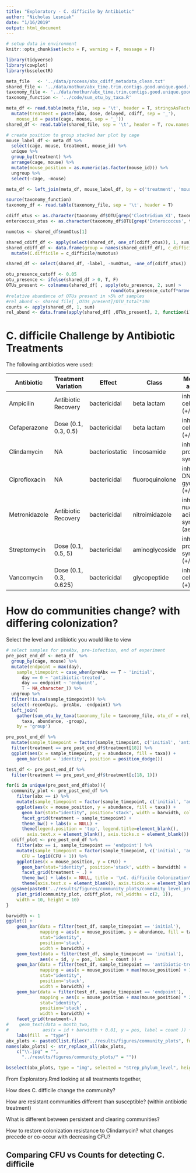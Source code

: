 ```yaml
---
title: "Exploratory - C. difficile by Antibiotic"
author: "Nicholas Lesniak"
date: "1/16/2019"
output: html_document
---
```


```r
# setup data in environment
knitr::opts_chunk$set(echo = F, warning = F, message = F)

library(tidyverse)
library(cowplot)
library(bsselectR)

meta_file   <- '../data/process/abx_cdiff_metadata_clean.txt'
shared_file <- '../data/mothur/abx_time.trim.contigs.good.unique.good.filter.unique.precluster.pick.pick.pick.an.unique_list.0.03.subsample.shared'
taxonomy_file <- '../data/mothur/abx_time.trim.contigs.good.unique.good.filter.unique.precluster.pick.pick.pick.an.unique_list.0.03.cons.taxonomy'
taxonomy_function <- '../code/sum_otu_by_taxa.R'

meta_df <- read.table(meta_file, sep = '\t', header = T, stringsAsFactors = F) %>% 
  mutate(treatment = paste(abx, dose, delayed, cdiff, sep = '_'),
    mouse_id = paste(cage, mouse, sep = '_')) 
shared_df <- read.table(shared_file, sep = '\t', header = T, row.names = 'Group')

# create position to group stacked bar plot by cage
mouse_label_df <- meta_df %>% 
  select(cage, mouse, treatment, mouse_id) %>% 
  unique %>% 
  group_by(treatment) %>% 
  arrange(cage, mouse) %>% 
  mutate(mouse_position = as.numeric(as.factor(mouse_id))) %>% 
  ungroup %>% 
  select(-cage, -mouse)

meta_df <- left_join(meta_df, mouse_label_df, by = c('treatment', 'mouse_id'))

source(taxonomy_function)
taxonomy_df <- read.table(taxonomy_file, sep = '\t', header = T)

cdiff_otus <- as.character(taxonomy_df$OTU[grep('Clostridium_XI', taxonomy_df$Taxonomy)])
entercoccus_otus <- as.character(taxonomy_df$OTU[grep('Enterococcus', taxonomy_df$Taxonomy)])

numotus <- shared_df$numOtus[1]

shared_cdiff_df <- apply(select(shared_df, one_of(cdiff_otus)), 1, sum)
shared_cdiff_df <- data.frame(group = names(shared_cdiff_df), c_difficile = unname(shared_cdiff_df), stringsAsFactors = F) %>% 
  mutate(C.difficile = c_difficile/numotus)

shared_df <- select(shared_df, -label, -numOtus, -one_of(cdiff_otus))

otu_presence_cutoff <- 0.05
otu_presence <- ifelse(shared_df > 0, T, F) 
OTUs_present <- colnames(shared_df[ , apply(otu_presence, 2, sum) > 
                                        round(otu_presence_cutoff*nrow(shared_df))])
#relative abundance of OTUs present in >5% of samples
#rel_abund <- shared_file[ ,OTUs_present]/OTU_total*100
counts <- apply(shared_df, 1, sum)
rel_abund <- data.frame(apply(shared_df[ ,OTUs_present], 2, function(i){(i/counts)*100}))

```


# C. difficile Challenge by Antibiotic Treatments

The following antibiotics were used:

Antibiotic    | Treatment Variation    | Effect         |  Class          | Mode of action                           
------------- | ---------------------- | -------------- | --------------- | -----------------------------------------
Ampicilin     | Antibiotic Recovery    | bactericidal   | beta lactam     | inhibits cell wall (+/-)                 
Cefaperazone  | Dose (0.1, 0.3, 0.5)   | bactericidal   | beta lactam     | inhibits cell wall (+/-)                 
Clindamycin   | NA                     | bacteriostatic | lincosamide     | inhibits protein synthesis               
Ciprofloxacin | NA                     | bactericidal   | fluoroquinolone | inhibits DNA gyrase (+/-)                
Metronidazole | Antibiotic Recovery    | bactericidal   | nitroimidazole  | inhibits nucleic acid synthesis (aerobic)
Streptomycin  | Dose (0.1, 0.5, 5)     | bactericidal   | aminoglycoside  | inhibits protein synthesis (+/-)         
Vancomycin    | Dose (0.1, 0.3, 0.625) | bactericidal   | glycopeptide    | inhibits cell wall (+)                   


# How do communities change? with differing colonization?

Select the level and antibiotic you would like to view

```r

# select samples for preAbx, pre-infection, end of experiment
pre_post_end_df <- meta_df  %>% 
  group_by(cage, mouse) %>% 
  mutate(endpoint = max(day),
    sample_timepoint = case_when(preAbx == T ~ 'initial',
      day == 0 ~ 'antibiotic-treated',
      day == endpoint ~ 'endpoint',
      T ~ NA_character_)) %>%
  ungroup %>% 
  filter(!is.na(sample_timepoint)) %>% 
  select(-recovDays, -preAbx, -endpoint) %>% 
  left_join(
    gather(sum_otu_by_taxa(taxonomy_file = taxonomy_file, otu_df = rel_abund, taxa_level = 'phylum'),
      taxa, abundance, -group), 
    by = 'group')

pre_post_end_df %>% 
  mutate(sample_timepoint = factor(sample_timepoint, c('initial', 'antibiotic-treated', 'endpoint'))) %>% 
  filter(treatment == pre_post_end_df$treatment[18]) %>% 
  ggplot(aes(x = sample_timepoint, y = abundance, fill = taxa)) + 
    geom_bar(stat = 'identity', position = position_dodge())

test_df <- pre_post_end_df %>% 
  filter(treatment == pre_post_end_df$treatment[c(18, 1)])

for(i in unique(pre_post_end_df$abx)){
  community_plot <- pre_post_end_df %>% 
    filter(abx == i) %>% 
    mutate(sample_timepoint = factor(sample_timepoint, c('initial', 'antibiotic-treated', 'endpoint'))) %>% 
    ggplot(aes(x = mouse_position, y = abundance, fill = taxa)) + 
      geom_bar(stat="identity", position='stack', width = barwidth, color = "black", size = 0.1) + 
      facet_grid(treatment ~ sample_timepoint) + 
      theme_bw() + labs(x = NULL) + 
      theme(legend.position = 'top', legend.title=element_blank(),
        axis.text.x = element_blank(), axis.ticks.x = element_blank())
  cdiff_plot <- pre_post_end_df %>% 
    filter(abx == i, sample_timepoint == 'endpoint') %>% 
    mutate(sample_timepoint = factor(sample_timepoint, c('initial', 'antibiotic-treated', 'endpoint')), 
      CFU = log10(CFU + 1)) %>% 
    ggplot(aes(x = mouse_position, y = CFU)) + 
      geom_bar(stat="identity", position='stack', width = barwidth) + 
      facet_grid(treatment ~ .) + 
      theme_bw() + labs(x = NULL, title = '\nC. difficile Colonization\nat endpoint\n\n') + 
      theme(axis.text.x = element_blank(), axis.ticks.x = element_blank())
  ggsave(paste0('../results/figures/community_plots/community_level_pre_post_end_', i, '.jpg'),
    plot_grid(community_plot, cdiff_plot, rel_widths = c(2, 1)),
    width = 10, height = 10)
}

barwidth <- 1
ggplot() + 
    geom_bar(data = filter(test_df, sample_timepoint == 'initial'), 
             mapping = aes(x = mouse_position, y = abundance, fill = taxa), 
             stat="identity", 
             position='stack', 
             width = barwidth) + 
    geom_text(data = filter(test_df, sample_timepoint == 'initial'), 
             aes(x = id, y = pos, label = count )) + 
    geom_bar(data = filter(test_df, sample_timepoint == 'antibiotic-treated'), 
             mapping = aes(x = mouse_position + max(mouse_position) + 1, y = abundance, fill = taxa), 
             stat="identity", 
             position='stack', 
             width = barwidth) + 
    geom_bar(data = filter(test_df, sample_timepoint == 'endpoint'), 
             mapping = aes(x = mouse_position + max(mouse_position) * 2 + 2, y = abundance, fill = taxa), 
             stat="identity", 
             position='stack' , 
             width = barwidth) + 
    facet_grid(treatment~.)
#    geom_text(data = month_two, 
#             aes(x = id + barwidth + 0.01, y = pos, label = count )) + 
    labs(fill  = "type")
abx_plots <- paste0(list.files("../results/figures/community_plots", full.names = TRUE))
names(abx_plots) <- str_replace_all(abx_plots, 
    c("\\.jpg" = "", 
      "../results/figures/community_plots/" = ""))

bsselect(abx_plots, type = "img", selected = "strep_phylum_level", height = '75', show_tick = TRUE)


```


From Exploratory.Rmd looking at all treatments together, 


How does C. difficile change the community?

How are resistant communities different than susceptible? (within antibiotic treatment)



What is different between persistent and clearing communities?


How to restore colonization resistance to Clindamycin?
  what changes precede or co-occur with decreasing CFU?




## Comparing CFU vs Counts for detecting C. difficile

